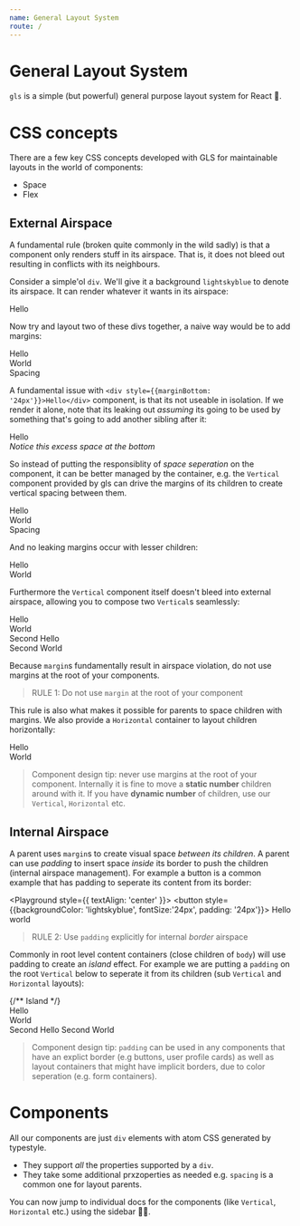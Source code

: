 ```yaml
---
name: General Layout System
route: /
---
```



# General Layout System
`gls` is a simple (but powerful) general purpose layout system for React 🌹. 

# CSS concepts
There are a few key CSS concepts developed with GLS for maintainable layouts in the world of components:

* Space
* Flex

## External Airspace
A fundamental rule (broken quite commonly in the wild sadly) is that a component only renders stuff in its airspace. That is, it does not bleed out resulting in conflicts with its neighbours. 

Consider a simple'ol `div`. We'll give it a background `lightskyblue` to denote its airspace. It can render whatever it wants in its airspace: 

<Playground>
  <div style={{backgroundColor: 'lightskyblue'}}>Hello</div>
</Playground>

Now try and layout two of these divs together, a naive way would be to add margins:  

<Playground>
  <div style={{backgroundColor: "lightskyblue", marginBottom: '24px'}}>Hello</div>
  <div style={{backgroundColor: "lightpink", marginBottom: '24px'}}>World</div>
  <div style={{backgroundColor: "darkorange"}}>Spacing</div>
</Playground>

A fundamental issue with `<div style={{marginBottom: '24px'}}>Hello</div>` component, is that its not useable in isolation. If we render it alone, note that its leaking out *assuming* its going to be used by something that's going to add another sibling after it: 

<Playground>
  <div style={{backgroundColor: "lightskyblue", marginBottom: '24px'}}>Hello</div>
  <i style={{position:'absolute', bottom:'0px', color: 'lightgrey', textAlign: 'center'}}>Notice this excess space at the bottom</i>
</Playground>

So instead of putting the responsiblity of *space seperation* on the component, it can be better managed by the container, e.g. the `Vertical` component provided by gls can drive the margins of its children to create vertical spacing between them.

<Playground>
  <Vertical>
    <div style={{backgroundColor: "lightskyblue"}}>Hello</div>
    <div style={{backgroundColor: "lightpink"}}>World</div>
    <div style={{backgroundColor: "darkorange"}}>Spacing</div>
  </Vertical>
</Playground>

And no leaking margins occur with lesser children:

<Playground>
  <Vertical>
    <div style={{backgroundColor: "lightskyblue"}}>Hello</div>
    <div style={{backgroundColor: "lightpink"}}>World</div>
  </Vertical>
</Playground>

Furthermore the `Vertical` component itself doesn't bleed into external airspace, allowing you to compose two `Vertical`s seamlessly: 

<Playground>
  <Vertical>
    <Vertical>
      <div style={{backgroundColor: "lightskyblue"}}>Hello</div>
      <div style={{backgroundColor: "lightpink"}}>World</div>
    </Vertical>
    <Vertical>
      <div style={{backgroundColor: "lightskyblue"}}>Second Hello</div>
      <div style={{backgroundColor: "lightpink"}}>Second World</div>
    </Vertical>
  </Vertical>
</Playground>

Because `margin`s fundamentally result in airspace violation, do not use margins at the root of your components.

> RULE 1: Do not use `margin` at the root of your component

This rule is also what makes it possible for parents to space children with margins. We also provide a `Horizontal` container to layout children horizontally: 

<Playground>
  <Horizontal>
    <div style={{backgroundColor: "lightskyblue"}}>Hello</div>
    <div style={{backgroundColor: "lightpink"}}>World</div>
  </Horizontal>
</Playground>

> Component design tip: never use margins at the root of your component. Internally it is fine to move a **static number** children around with it. If you have **dynamic number** of children, use our `Vertical`, `Horizontal` etc. 

## Internal Airspace

A parent uses `margin`s to create visual space *between its children*. A parent can use *padding* to insert space *inside* its border to push the children (internal airspace management). For example a button is a common example that has padding to seperate its content from its border:

<Playground style={{ textAlign: 'center' }}>
  <button style={{backgroundColor: 'lightskyblue', fontSize:'24px', padding: '24px'}}>
    Hello world
  </button>
</Playground>

> RULE 2: Use `padding` explicitly for internal *border* airspace

Commonly in root level content containers (close children of `body`) will use padding to create an *island* effect. For example we are putting a `padding` on the root `Vertical` below to seperate it from its children (sub `Vertical` and `Horizontal` layouts):

<Playground>
  {/** Island */}
  <Vertical style={{ padding: '24px' }}>
    <Vertical>
      <div style={{backgroundColor: "lightskyblue"}}>Hello</div>
      <div style={{backgroundColor: "lightpink"}}>World</div>
    </Vertical>
    <Horizontal>
      <Flex style={{backgroundColor: "lightskyblue"}}>Second Hello</Flex>
      <Flex style={{backgroundColor: "lightpink"}}>Second World</Flex>
    </Horizontal>
  </Vertical>
</Playground>

> Component design tip: `padding` can be used in any components that have an explict border (e.g buttons, user profile cards) as well as layout containers that might have implicit borders, due to color seperation (e.g. form containers).



# Components
All our components are just `div` elements with atom CSS generated by typestyle. 
* They support *all* the properties supported by a `div`.
* They take some additional prxzoperties as needed e.g. `spacing` is a common one for layout parents.

You can now jump to individual docs for the components (like `Vertical`, `Horizontal` etc.) using the sidebar 👍🏻.
